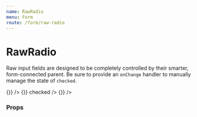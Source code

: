```yaml
---
name: RawRadio
menu: Form
route: /form/raw-radio
---
```



# RawRadio

Raw input fields are designed to be completely controlled by their smarter, form-connected parent. Be sure to provide an `onChange` handler to manually manage the state of `checked`.

<Playground>
  <Label field="ice-cream" title="One True Ice Cream" supportingText="What's your favorite?" containsFieldGroup>
    <Box row align="space-between" maxWidth="500px">
      <RawRadio
        name="ice-cream"
        value="chocolate"
        label="Chocolate"
        onChange={() => {}}
      />
      <RawRadio
        name="ice-cream"
        value="vanilla"
        label="Vanilla"
        onChange={() => {}}
        checked
      />
      <RawRadio
        name="ice-cream"
        value="strawberry"
        label="Strawberry"
        onChange={() => {}}
      />
    </Box>
  </Label>
</Playground>

### Props

<Props of={RawRadio} />
